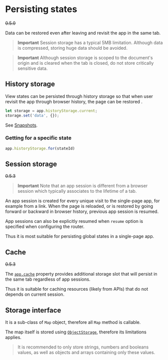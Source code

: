 <Module name="brew-js/extension/router" />

# Persisting states

~~0.5.0~~

Data can be restored even after leaving and revisit the app in the same tab.

> **Important**
  Session storage has a typical 5MB limitation. Although data is compressed, storing huge data should be avoided.


> **Important**
  Although session storage is scoped to the document's origin and is cleared when the tab is closed, do not store critically sensitive data.


## History storage

View states can be persisted through history storage so that when user revisit the app through browser history, the page can be restored .

```typescript
let storage = app.historyStorage.current;
storage.set('data', {});
```

See [Snapshots](/docs/router/snapshots).

### Getting for a specific state

```typescript
app.historyStorage.for(stateId)
```

## Session storage

~~0.5.3~~

> **Important**
  Note that an app session is different from a browser session which typically associates to the lifetime of a tab.


An app session is created for every unique visit to the single-page app, for example from a link. When the page is reloaded, or is restored by going forward or backward in browser history, previous app session is resumed.

App sessions can also be explicitly resumed when `resume` option is specified when configuring the router.

Thus it is most suitable for persisting global states in a single-page app.

## Cache

~~0.5.3~~

The [`app.cache`](:) property provides additional storage slot that will persist in the same tab regardless of app sessions.

Thus it is suitable for caching resources (likely from APIs) that do not depends on current session.


## Storage interface

It is a sub-class of `Map` object, therefore all `Map` method is callable.

The map itself is stored using [`ObjectStorage`](:), therefore its limitations applies.

> It is recommended to only store strings, numbers and booleans values, as well as objects and arrays containing only these values.
